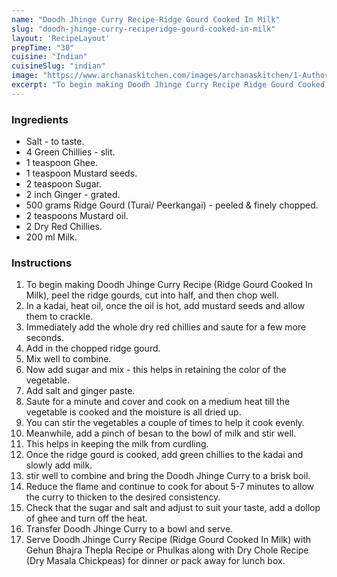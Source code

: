 ---
name: "Doodh Jhinge Curry Recipe-Ridge Gourd Cooked In Milk"
slug: "doodh-jhinge-curry-reciperidge-gourd-cooked-in-milk"
layout: 'RecipeLayout'
prepTime: "30"
cuisine: "Indian"
cuisineSlug: "indian"
image: "https://www.archanaskitchen.com/images/archanaskitchen/1-Author/maumita.paulghosh-gmail.com/Doodh_jhinge__Ridge_gourd_cooked_in_milk_recipe_edited.jpg"
excerpt: "To begin making Doodh Jhinge Curry Recipe Ridge Gourd Cooked In Milk, peel the ridge gourds, cut into half, and then chop well"
---

### Ingredients

- Salt - to taste.
- 4 Green Chillies - slit.
- 1 teaspoon Ghee.
- 1 teaspoon Mustard seeds.
- 2 teaspoon Sugar.
- 2 inch Ginger - grated.
- 500 grams Ridge Gourd (Turai/ Peerkangai) - peeled & finely chopped.
- 2 teaspoons Mustard oil.
- 2 Dry Red Chillies.
- 200 ml Milk.

### Instructions

1. To begin making Doodh Jhinge Curry Recipe (Ridge Gourd Cooked In Milk), peel the ridge gourds, cut into half, and then chop well.
1. In a kadai, heat oil, once the oil is hot, add mustard seeds and allow them to crackle.
1. Immediately add the whole dry red chillies and saute for a few more seconds.
1. Add in the chopped ridge gourd.
1. Mix well to combine.
1. Now add sugar and mix - this helps in retaining the color of the vegetable.
1. Add salt and ginger paste.
1. Saute for a minute and cover and cook on a medium heat till the vegetable is cooked and the moisture is all dried up.
1. You can stir  the vegetables a couple of times to help it cook evenly.
1. Meanwhile, add a pinch of besan to the bowl of milk and stir well.
1. This helps in keeping the milk from curdling.
1. Once the ridge gourd is cooked, add green chillies to the kadai and slowly add milk.
1. stir well to combine and bring the Doodh Jhinge Curry to a brisk boil.
1. Reduce the flame and continue to cook for about 5-7 minutes to allow the curry to thicken to the desired consistency.
1. Check that the sugar and salt and adjust to suit your taste, add a dollop of ghee and turn off the heat.
1. Transfer Doodh Jhinge Curry to a bowl and serve.
1. Serve Doodh Jhinge Curry Recipe (Ridge Gourd Cooked In Milk) with Gehun Bhajra Thepla Recipe or Phulkas along with Dry Chole Recipe (Dry Masala Chickpeas) for dinner or pack away for lunch box.
